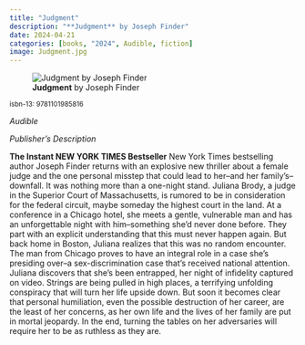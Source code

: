 ```yaml
---
title: "Judgment"
description: "**Judgment** by Joseph Finder"
date: 2024-04-21
categories: [books, "2024", Audible, fiction]
image: Judgment.jpg
---
```

![**Judgment** by Joseph Finder](Judgment.jpg){fig-align="left"}

<sup>isbn-13: 9781101985816</sup>

*Audible*

*Publisher's Description*

**The Instant NEW YORK TIMES Bestseller** New York Times bestselling author
Joseph Finder returns with an explosive new thriller about a female judge
and the one personal misstep that could lead to her--and her family's--
downfall. It was nothing more than a one-night stand. Juliana Brody, a
judge in the Superior Court of Massachusetts, is rumored to be in
consideration for the federal circuit, maybe someday the highest court in
the land. At a conference in a Chicago hotel, she meets a gentle,
vulnerable man and has an unforgettable night with him--something she'd
never done before. They part with an explicit understanding that this must
never happen again. But back home in Boston, Juliana realizes that this was
no random encounter. The man from Chicago proves to have an integral role
in a case she's presiding over--a sex-discrimination case that's received
national attention. Juliana discovers that she's been entrapped, her night
of infidelity captured on video. Strings are being pulled in high places, a
terrifying unfolding conspiracy that will turn her life upside down. But
soon it becomes clear that personal humiliation, even the possible
destruction of her career, are the least of her concerns, as her own life
and the lives of her family are put in mortal jeopardy. In the end, turning
the tables on her adversaries will require her to be as ruthless as they
are.